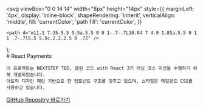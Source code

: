 
  <svg
    viewBox="0 0 14 14"
    width="8px"
    height="14px"
    style={{
      marginLeft: '4px',
      display: 'inline-block',
      shapeRendering: 'inherit',
      verticalAlign: 'middle',
      fill: 'currentColor',
      'path fill': 'currentColor',
    }}
  >
    <path d="m11.1 7.35-5.5 5.5a.5.5 0 0 1-.7-.7L10.04 7 4.9 1.85a.5.5 0 1 1 .7-.7l5.5 5.5c.2.2.2.5 0 .7Z" />
  </svg>
);

<Meta title="Descripton" />

<div className="sb-container">
  <div className='sb-section-title'>
    # React Payments

    이 프로젝트는 NEXTSTEP TDD, 클린 코드 with React 3기 러닝 코스 미션을 수행하기 위해 개발되었습니다.
    아토믹 디자인 패턴 기반으로 한 컴포넌트 구조를 갖추고 있으며, 스타일은 테일윈드 CSS를 사용하고 있습니다.

  </div>
        <a
        href="https://github.com/Jxxunnn/react-payments"
        target="_blank"
      >GitHub Repositry 바로가기<RightArrow /></a>
</div>

<style>
  {`
  .sb-container {
    margin-bottom: 48px;
  }
 
  .sb-section-title {
    margin-bottom: 32px;
  }

  .sb-section a:not(h1 a, h2 a, h3 a) {
    font-size: 14px;
  }

  .sb-chevron {
    margin-left: 5px;
  }
  `}
</style>
